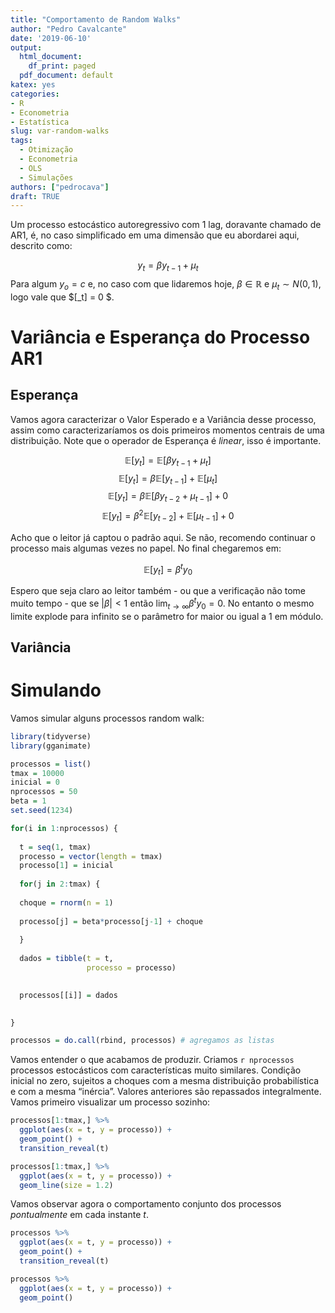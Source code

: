 ```yaml
---
title: "Comportamento de Random Walks"
author: "Pedro Cavalcante"
date: '2019-06-10'
output:
  html_document:
    df_print: paged
  pdf_document: default
katex: yes
categories:
- R
- Econometria
- Estatística
slug: var-random-walks
tags:
  - Otimização
  - Econometria
  - OLS
  - Simulações
authors: ["pedrocava"]
draft: TRUE
---
```


Um processo estocástico autoregressivo com $1$ lag, doravante chamado de AR1, é, no caso simplificado em uma dimensão que eu abordarei aqui, descrito como:

$$y_t = \beta y_{t-1} + \mu_t$$ 
Para algum $y_o = c$ e, no caso com que lidaremos hoje, $\beta \in \mathbb{R}$ e $\mu_t \sim N(0, 1)$, logo vale que $\mathbb{E}[\mu_t] = 0 $. 

# Variância e Esperança do Processo AR1

## Esperança

Vamos agora caracterizar o Valor Esperado e a Variância desse processo, assim como caracterizaríamos os dois primeiros momentos centrais de uma distribuição. Note que o operador de Esperança é _linear_, isso é importante.

$$\mathbb{E} [y_t] = \mathbb{E} [\beta y_{t-1} + \mu_t]$$
$$\mathbb{E} [y_t] = \beta\mathbb{E} [ y_{t-1}] + \mathbb{E}[\mu_t]$$
$$\mathbb{E} [y_t] = \beta\mathbb{E} [ \beta y_{t-2} + \mu_{t-1}] + 0$$
$$\mathbb{E} [y_t] = \beta^2\mathbb{E} [y_{t-2}] + \mathbb{E}[\mu_{t-1}] + 0$$

Acho que o leitor já captou o padrão aqui. Se não, recomendo continuar o processo mais algumas vezes no papel. No final chegaremos em:

$$\mathbb{E} [y_t] = \beta^t y_0$$

Espero que seja claro ao leitor também - ou que a verificação não tome muito tempo - que se $| \beta | < 1$ então $\lim_{t \to \infty}\beta^t y_0 = 0$. No entanto o mesmo limite explode para infinito se o parâmetro for maior ou igual a $1$ em módulo.

## Variância


# Simulando

Vamos simular alguns processos random walk:

```R

library(tidyverse)
library(gganimate)

processos = list()
tmax = 10000
inicial = 0
nprocessos = 50
beta = 1
set.seed(1234)

for(i in 1:nprocessos) {
  
  t = seq(1, tmax)
  processo = vector(length = tmax)
  processo[1] = inicial
  
  for(j in 2:tmax) {
  
  choque = rnorm(n = 1)
    
  processo[j] = beta*processo[j-1] + choque
  
  }
  
  dados = tibble(t = t,
                 processo = processo)

  
  processos[[i]] = dados

  
}

processos = do.call(rbind, processos) # agregamos as listas
```

Vamos entender o que acabamos de produzir. Criamos ``r nprocessos`` processos estocásticos com características muito similares. Condição inicial no zero, sujeitos a choques com a mesma distribuição probabilística e com a mesma "inércia". Valores anteriores são repassados integralmente. Vamos primeiro visualizar um processo sozinho:

```R

processos[1:tmax,] %>%
  ggplot(aes(x = t, y = processo)) +
  geom_point() +
  transition_reveal(t)

processos[1:tmax,] %>%
  ggplot(aes(x = t, y = processo)) +
  geom_line(size = 1.2)
```

Vamos observar agora o comportamento conjunto dos processos _pontualmente_ em cada instante $t$.

```R
processos %>%
  ggplot(aes(x = t, y = processo)) +
  geom_point() +
  transition_reveal(t)
```


```R
processos %>%
  ggplot(aes(x = t, y = processo)) +
  geom_point() 
```



